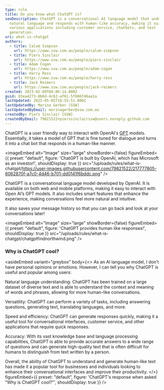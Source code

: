```yaml
---
type: rule
title: Do you know what ChatGPT is?
seoDescription: ChatGPT is a conversational AI language model that understands
  natural language and responds with human-like accuracy, making it suitable for
  various applications including customer service, chatbots, and text
  generation.
uri: what-is-chatgpt
authors:
  - title: Calum Simpson
    url: https://www.ssw.com.au/people/calum-simpson
  - title: Piers Sinclair
    url: https://www.ssw.com.au/people/piers-sinclair
  - title: Adam Cogan
    url: https://www.ssw.com.au/people/adam-cogan
  - title: Harry Ross
    url: https://www.ssw.com.au/people/harry-ross
  - title: Jack Reimers
    url: https://www.ssw.com.au/people/jack-reimers
created: 2023-02-09T04:06:14.000Z
guid: 83ea4273-8b6d-4c62-af61-5f886f46aa1a
lastUpdated: 2025-05-05T16:55:51.000Z
lastUpdatedBy: Marina Gerber [SSW]
lastUpdatedByEmail: marinagerber@ssw.com.au
createdBy: Piers Sinclair [SSW]
createdByEmail: 79821522+pierssinclairssw@users.noreply.github.com
---
```

ChatGPT is a user friendly way to interact with OpenAI's [GPT](/what-is-gpt) models. Essentially, it takes a model of GPT that is fine tuned for dialogue and turns it into a chat bot that responds in a human-like manner.

<imageEmbed
  alt="Image"
  size="large"
  showBorder={false}
  figureEmbed={{
    preset: "default",
    figure: 'ChatGPT is built by OpenAI, which has Microsoft as an investor!',
    shouldDisplay: true
  }}
  src="/uploads/rules/what-is-chatgpt/https://user-images.githubusercontent.com/79821522/217777805-6062870f-a7c0-4d46-b701-dd0141f6bddc.png"
/>

ChatGPT is a conversational language model developed by OpenAI. It is available on both web and mobile platforms, making it easy to interact with Open AI’s GPT models. It also includes smart features that enhance the experience, making conversations feel more natural and intuitive.

It also saves your message history so that you can go back and look at your conversations later!


<imageEmbed
  alt="Image"
  size="large"
  showBorder={false}
  figureEmbed={{
    preset: "default",
    figure: 'ChatGPT provides human like responses!',
    shouldDisplay: true
  }}
  src="/uploads/rules/what-is-chatgpt/chatgptfindnorthwind.png"
/>

### Why is ChatGPT cool?

<asideEmbed
  variant="greybox"
  body={<>
    As an AI language model, I don't have personal opinions or emotions. However, I can tell you why ChatGPT is useful and popular among users:

Natural language understanding: ChatGPT has been trained on a large dataset of diverse text and is able to understand the context and meaning of words and phrases, allowing for more human-like conversations.

Versatility: ChatGPT can perform a variety of tasks, including answering questions, generating text, translating languages, and more.

Speed and efficiency: ChatGPT can generate responses quickly, making it a useful tool for conversational interfaces, customer service, and other applications that require quick responses.

Accuracy: With its vast knowledge base and language processing capabilities, ChatGPT is able to provide accurate answers to a wide range of questions and can generate high-quality text that is often difficult for humans to distinguish from text written by a person.

Overall, the ability of ChatGPT to understand and generate human-like text has made it a popular tool for businesses and individuals looking to enhance their conversational interfaces and improve their productivity.
  </>}
  figureEmbed={{
    preset: "default",
    figure: 'ChatGPT\'s response when asked "Why is ChatGPT cool?"',
    shouldDisplay: true
  }}
/>

